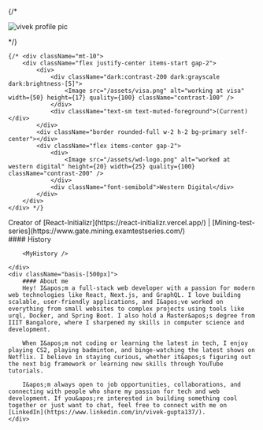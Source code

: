 
{/* <div className="flex justify-center mt-10">
    <Image src="/assets/me.jpg" alt="vivek profile pic" width={150} height={150} quality={100} className="rounded-full"/>
</div> */}

<NameAnimate />

<div className="max-w-[500px] mx-auto px-2 mt-5 mb-10">
    <div className="flex flex-col justify-center items-center">
        <div className="mt-4 mb-10">
            <MyRoles />
        </div>
    </div>


    {/* <div className="mt-10">
        <div className="flex justify-center items-start gap-2">
            <div>
                <div className="dark:contrast-200 dark:grayscale dark:brightness-[5]">
                    <Image src="/assets/visa.png" alt="working at visa" width={50} height={17} quality={100} className="contrast-100" />
                </div>
                <div className="text-sm text-muted-foreground">(Current)</div>
            </div>
            <div className="border rounded-full w-2 h-2 bg-primary self-center"></div>
            <div className="flex items-center gap-2">
                <div>
                    <Image src="/assets/wd-logo.png" alt="worked at western digital" height={20} width={25} quality={100} className="contrast-200" />
                </div>           
                <div className="font-semibold">Western Digital</div>
            </div>
        </div>
    </div> */}
<MiniSkills />
    <div className="flex justify-center">
        Creator of [React-Initializr](https://react-initializr.vercel.app/) | [Mining-test-series](https://www.gate.mining.examtestseries.com/)
    </div>
</div>

<div className="flex justify-center flex-wrap px-2">
    <div className="basis-[500px] min[970]-basis-[350px]">
        #### History

        <MyHistory />

    </div>
    <div className="basis-[500px]">
        #### About me
        Hey! I&apos;m a full-stack web developer with a passion for modern web technologies like React, Next.js, and GraphQL. I love building scalable, user-friendly applications, and I&apos;ve worked on everything from small websites to complex projects using tools like urql, Docker, and Spring Boot. I also hold a Master&apos;s degree from IIIT Bangalore, where I sharpened my skills in computer science and development.

        When I&apos;m not coding or learning the latest in tech, I enjoy playing CS2, playing badminton, and binge-watching the latest shows on Netflix. I believe in staying curious, whether it&apos;s figuring out the next big framework or learning new skills through YouTube tutorials.

        I&apos;m always open to job opportunities, collaborations, and connecting with people who share my passion for tech and web development. If you&apos;re interested in building something cool together or just want to chat, feel free to connect with me on [LinkedIn](https://www.linkedin.com/in/vivek-gupta137/).
    </div>
</div>